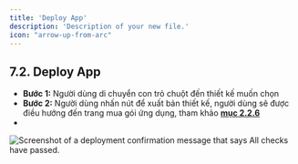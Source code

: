 ```yaml
---
title: 'Deploy App'
description: 'Description of your new file.'
icon: "arrow-up-from-arc"
---
```

## **7.2. Deploy App** 

* **Bước 1:** Người dùng di chuyển con trỏ chuột đến thiết kế muốn chọn  
* **Bước 2:** Người dùng nhấn nút <Icon icon="eye" color="#cfcfcf" size={15} /> để xuất bản thiết kế, người dùng sẽ được điều hướng đến trang mua gói ứng dụng, tham khảo [**mục 2.2.6**](https://aiminis-organization.gitbook.io/aimini-user-manual/chuan-bi-va-thiet-ke/2.2-huong-dan-thiet-ke/2.2.6-xuat-ban-and-thanh-toan)
* 
<Frame caption="Nút xuất bản ">
  <img
    src="https://aimini-upload.sgp1.digitaloceanspaces.com/image128_f9bd6d4e97.jpg"
    alt="Screenshot of a deployment confirmation message that says All checks have passed."
    style={{ borderRadius:"0.5rem" }}
    title=""
  />
</Frame>

